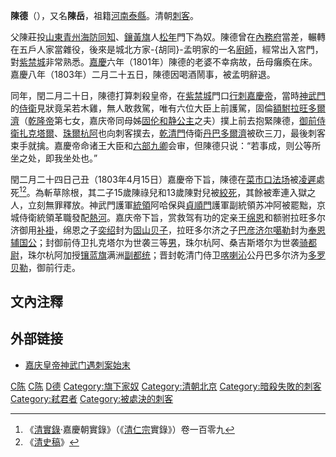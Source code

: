 {{Otheruses|陳德|other=同名或類似名的其它條目描述}}
{{Primarysources}}
{{Refimprove|time=2018-08-25T17:40:46+00:00}} 
'''陳德'''（{{bd|18世纪||1803年|4月15日|catIdx=Chen,陈}}），又名'''陳岳'''，祖籍[[河南|河南]][[泰縣|泰縣]]。清朝[[刺客|刺客]]。

父陳莊投[[山東|山東]][[青州|青州]][[海防|海防]][[同知|同知]]、[[鑲黃旗|鑲黃旗]]人[[松年|松年]]門下為奴。陳德曾在[[內務府|內務府]]當差，輾轉在五戶人家當雜役，後來是城北方家-{胡同}-孟明家的一名[[廚師|廚師]]，經常出入宮門，對[[紫禁城|紫禁城]]非常熟悉。[[嘉慶|嘉慶]]六年（1801年）陳德的老婆不幸病故，岳母癱瘓在床。嘉慶八年（1803年）二月二十五日，陳德因喝酒鬧事，被孟明辭退。

同年，閏二月二十日，陳德打算刺殺皇帝，在[[故宫|紫禁城]]門口[[行刺|行刺]][[嘉慶帝|嘉慶帝]]，當時[[神武門|神武門]]的[[守衛|侍衛]]見狀竟呆若木雞，無人敢救駕，唯有六位大臣上前護駕，固倫[[驸马|額駙]][[拉旺多尔济|拉旺多爾濟]]（[[乾隆帝|乾隆帝]]第七女，嘉庆帝同母姊[[固伦和静公主|固伦和静公主]]之夫）撲上前去抱緊陳德，[[御前侍衛|御前侍衛]][[扎克塔爾|扎克塔爾]]、[[珠爾杭阿|珠爾杭阿]]也向刺客撲去，[[乾清門|乾清門]]侍衛[[丹巴多爾濟|丹巴多爾濟]]被砍三刀，最後刺客束手就擒。嘉慶帝命诸王大臣和[[六部|六部]][[九卿|九卿]]会审，但陳德只说：“若事成，则公等所坐之处，即我坐处也。”

閏二月二十四日己丑（1803年4月15日）嘉慶帝下旨，陳德在[[菜市口法场|菜市口法场]]被[[凌遲|凌遲]]處死<ref>《[[清实录|清實錄]]·嘉慶朝實錄》（《[[嘉庆帝|清仁宗]]實錄》）卷一百零九</ref><ref>《[[清史稿|清史稿]]》</ref>。為斬草除根，其二子15歲陳祿兒和13歲陳對兒被[[绞刑|絞死]]，其餘被牽連入獄之人，立刻無罪釋放。神武門護軍[[統領|統領]]阿哈保與[[貞順門|貞順門]]護軍副統領苏冲阿被罷黜，京城侍衛統領革職發配[[热河厅|熱河]]。嘉庆帝下旨，赏救驾有功的定亲王[[綿恩|绵恩]]和额驸拉旺多尔济御用[[清朝官员服饰|补褂]]，绵恩之子[[奕紹|奕绍]]封为[[固山贝子|固山贝子]]，拉旺多尔济之子[[巴彥濟爾噶勒|巴彦济尔噶勒]]封为[[奉恩辅国公|奉恩辅国公]]；封御前侍卫扎克塔尔为世袭三等[[男爵|男]]，珠尔杭阿、桑吉斯塔尔为世袭[[都尉|骑都尉]]，珠尔杭阿加授[[镶蓝旗|镶蓝旗]]满洲[[都統|副都统]]；晋封乾清门侍卫[[喀喇沁部|喀喇沁]]公丹巴多尔济为[[多罗贝勒|多罗贝勒]]，御前行走。

== 文內注釋 ==
{{reflist}}

==外部链接==
* [http://news.ifeng.com/history/1/midang/200809/0907_2664_769479.shtml 嘉庆皇帝神武门遇刺案始末]

[[Category:清朝死于凌迟者|C陈]]
[[Category:清朝刺客|C陈]]
[[Category:陈姓|D德]]
[[Category:旗下家奴|Category:旗下家奴]]
[[Category:清朝北京|Category:清朝北京]]
[[Category:暗殺失敗的刺客|Category:暗殺失敗的刺客]]
[[Category:弒君者|Category:弒君者]]
[[Category:被處決的刺客|Category:被處決的刺客]]